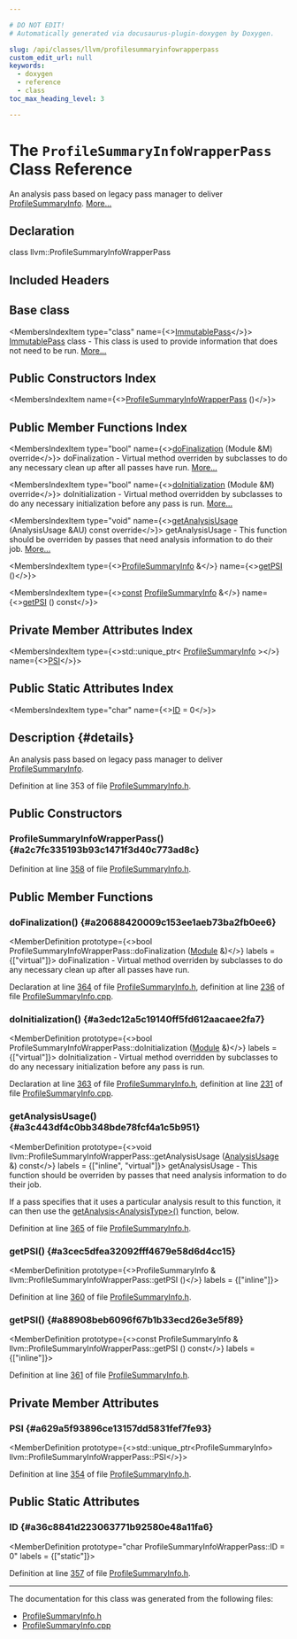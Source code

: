 ```yaml
---

# DO NOT EDIT!
# Automatically generated via docusaurus-plugin-doxygen by Doxygen.

slug: /api/classes/llvm/profilesummaryinfowrapperpass
custom_edit_url: null
keywords:
  - doxygen
  - reference
  - class
toc_max_heading_level: 3

---
```





# The `ProfileSummaryInfoWrapperPass` Class Reference

<DoxygenPage pluginConfig={pluginConfig}>

An analysis pass based on legacy pass manager to deliver <a href="/docs/api/classes/llvm/profilesummaryinfo">ProfileSummaryInfo</a>. <a href="#details">More...</a>

## Declaration

<CodeBlock>class llvm::ProfileSummaryInfoWrapperPass</CodeBlock>

## Included Headers

<IncludesList>
<IncludesListItem
  filePath="llvm/Analysis/ProfileSummaryInfo.h"
  permalink="/docs/api/files/include/include/llvm/include/llvm/analysis/profilesummaryinfo-h"
  isLocal="true" />
</IncludesList>

## Base class

<MembersIndex>

<MembersIndexItem
  type="class"
  name={<><a href="/docs/api/classes/llvm/immutablepass">ImmutablePass</a></>}>
<a href="/docs/api/classes/llvm/immutablepass">ImmutablePass</a> class - This class is used to provide information that does not need to be run. <a href="/docs/api/classes/llvm/immutablepass/#details">More...</a>
</MembersIndexItem>

</MembersIndex>

## Public Constructors Index

<MembersIndex>

<MembersIndexItem
  name={<><a href="#a2c7fc335193b93c1471f3d40c773ad8c">ProfileSummaryInfoWrapperPass</a> ()</>}>
</MembersIndexItem>

</MembersIndex>

## Public Member Functions Index

<MembersIndex>

<MembersIndexItem
  type="bool"
  name={<><a href="#a20688420009c153ee1aeb73ba2fb0ee6">doFinalization</a> (Module &amp;M) override</>}>
doFinalization - Virtual method overriden by subclasses to do any necessary clean up after all passes have run. <a href="#a20688420009c153ee1aeb73ba2fb0ee6">More...</a>
</MembersIndexItem>

<MembersIndexItem
  type="bool"
  name={<><a href="#a3edc12a5c19140ff5fd612aacaee2fa7">doInitialization</a> (Module &amp;M) override</>}>
doInitialization - Virtual method overridden by subclasses to do any necessary initialization before any pass is run. <a href="#a3edc12a5c19140ff5fd612aacaee2fa7">More...</a>
</MembersIndexItem>

<MembersIndexItem
  type="void"
  name={<><a href="#a3c443df4c0bb348bde78fcf4a1c5b951">getAnalysisUsage</a> (AnalysisUsage &amp;AU) const override</>}>
getAnalysisUsage - This function should be overriden by passes that need analysis information to do their job. <a href="#a3c443df4c0bb348bde78fcf4a1c5b951">More...</a>
</MembersIndexItem>

<MembersIndexItem
  type={<><a href="/docs/api/classes/llvm/profilesummaryinfo">ProfileSummaryInfo</a> &amp;</>}
  name={<><a href="#a3cec5dfea32092fff4679e58d6d4cc15">getPSI</a> ()</>}>
</MembersIndexItem>

<MembersIndexItem
  type={<><a href="/docs/api/files/lib/lib/target/lib/target/aarch64/aarch64promoteconstant-cpp/#a90f8350fecae261c25be85d38b451bff">const</a> <a href="/docs/api/classes/llvm/profilesummaryinfo">ProfileSummaryInfo</a> &amp;</>}
  name={<><a href="#a88908beb6096f67b1b33ecd26e3e5f89">getPSI</a> () const</>}>
</MembersIndexItem>

</MembersIndex>

## Private Member Attributes Index

<MembersIndex>

<MembersIndexItem
  type={<>std::unique&#95;ptr&lt; <a href="/docs/api/classes/llvm/profilesummaryinfo">ProfileSummaryInfo</a> &gt;</>}
  name={<><a href="#a629a5f93896ce13157dd5831fef7fe93">PSI</a></>}>
</MembersIndexItem>

</MembersIndex>

## Public Static Attributes Index

<MembersIndex>

<MembersIndexItem
  type="char"
  name={<><a href="#a36c8841d223063771b92580e48a11fa6">ID</a> = 0</>}>
</MembersIndexItem>

</MembersIndex>

## Description {#details}

An analysis pass based on legacy pass manager to deliver <a href="/docs/api/classes/llvm/profilesummaryinfo">ProfileSummaryInfo</a>.

Definition at line 353 of file <a href="/docs/api/files/include/include/llvm/include/llvm/analysis/profilesummaryinfo-h">ProfileSummaryInfo.h</a>.

<SectionDefinition>

## Public Constructors

### ProfileSummaryInfoWrapperPass() {#a2c7fc335193b93c1471f3d40c773ad8c}

<MemberDefinition
  prototype="llvm::ProfileSummaryInfoWrapperPass::ProfileSummaryInfoWrapperPass ()">

Definition at line <a href="/docs/api/files/include/include/llvm/include/llvm/analysis/profilesummaryinfo-h/#l00358">358</a> of file <a href="/docs/api/files/include/include/llvm/include/llvm/analysis/profilesummaryinfo-h">ProfileSummaryInfo.h</a>.
</MemberDefinition>

</SectionDefinition>

<SectionDefinition>

## Public Member Functions

### doFinalization() {#a20688420009c153ee1aeb73ba2fb0ee6}

<MemberDefinition
  prototype={<>bool ProfileSummaryInfoWrapperPass::doFinalization (<a href="/docs/api/classes/llvm/module">Module</a> &amp;)</>}
  labels = {["virtual"]}>
doFinalization - Virtual method overriden by subclasses to do any necessary clean up after all passes have run.

Declaration at line <a href="/docs/api/files/include/include/llvm/include/llvm/analysis/profilesummaryinfo-h/#l00364">364</a> of file <a href="/docs/api/files/include/include/llvm/include/llvm/analysis/profilesummaryinfo-h">ProfileSummaryInfo.h</a>, definition at line <a href="/docs/api/files/lib/lib/analysis/profilesummaryinfo-cpp/#l00236">236</a> of file <a href="/docs/api/files/lib/lib/analysis/profilesummaryinfo-cpp">ProfileSummaryInfo.cpp</a>.
</MemberDefinition>

### doInitialization() {#a3edc12a5c19140ff5fd612aacaee2fa7}

<MemberDefinition
  prototype={<>bool ProfileSummaryInfoWrapperPass::doInitialization (<a href="/docs/api/classes/llvm/module">Module</a> &amp;)</>}
  labels = {["virtual"]}>
doInitialization - Virtual method overridden by subclasses to do any necessary initialization before any pass is run.

Declaration at line <a href="/docs/api/files/include/include/llvm/include/llvm/analysis/profilesummaryinfo-h/#l00363">363</a> of file <a href="/docs/api/files/include/include/llvm/include/llvm/analysis/profilesummaryinfo-h">ProfileSummaryInfo.h</a>, definition at line <a href="/docs/api/files/lib/lib/analysis/profilesummaryinfo-cpp/#l00231">231</a> of file <a href="/docs/api/files/lib/lib/analysis/profilesummaryinfo-cpp">ProfileSummaryInfo.cpp</a>.
</MemberDefinition>

### getAnalysisUsage() {#a3c443df4c0bb348bde78fcf4a1c5b951}

<MemberDefinition
  prototype={<>void llvm::ProfileSummaryInfoWrapperPass::getAnalysisUsage (<a href="/docs/api/classes/llvm/analysisusage">AnalysisUsage</a> &amp;) const</>}
  labels = {["inline", "virtual"]}>
getAnalysisUsage - This function should be overriden by passes that need analysis information to do their job.

If a pass specifies that it uses a particular analysis result to this function, it can then use the <a href="/docs/api/classes/llvm/pass/#a4863e5e463fb79955269fbf7fbf52b80">getAnalysis&lt;AnalysisType&gt;()</a> function, below.

Definition at line <a href="/docs/api/files/include/include/llvm/include/llvm/analysis/profilesummaryinfo-h/#l00365">365</a> of file <a href="/docs/api/files/include/include/llvm/include/llvm/analysis/profilesummaryinfo-h">ProfileSummaryInfo.h</a>.
</MemberDefinition>

### getPSI() {#a3cec5dfea32092fff4679e58d6d4cc15}

<MemberDefinition
  prototype={<>ProfileSummaryInfo &amp; llvm::ProfileSummaryInfoWrapperPass::getPSI ()</>}
  labels = {["inline"]}>

Definition at line <a href="/docs/api/files/include/include/llvm/include/llvm/analysis/profilesummaryinfo-h/#l00360">360</a> of file <a href="/docs/api/files/include/include/llvm/include/llvm/analysis/profilesummaryinfo-h">ProfileSummaryInfo.h</a>.
</MemberDefinition>

### getPSI() {#a88908beb6096f67b1b33ecd26e3e5f89}

<MemberDefinition
  prototype={<>const ProfileSummaryInfo &amp; llvm::ProfileSummaryInfoWrapperPass::getPSI () const</>}
  labels = {["inline"]}>

Definition at line <a href="/docs/api/files/include/include/llvm/include/llvm/analysis/profilesummaryinfo-h/#l00361">361</a> of file <a href="/docs/api/files/include/include/llvm/include/llvm/analysis/profilesummaryinfo-h">ProfileSummaryInfo.h</a>.
</MemberDefinition>

</SectionDefinition>

<SectionDefinition>

## Private Member Attributes

### PSI {#a629a5f93896ce13157dd5831fef7fe93}

<MemberDefinition
  prototype={<>std::unique&#95;ptr&lt;ProfileSummaryInfo&gt; llvm::ProfileSummaryInfoWrapperPass::PSI</>}>

Definition at line <a href="/docs/api/files/include/include/llvm/include/llvm/analysis/profilesummaryinfo-h/#l00354">354</a> of file <a href="/docs/api/files/include/include/llvm/include/llvm/analysis/profilesummaryinfo-h">ProfileSummaryInfo.h</a>.
</MemberDefinition>

</SectionDefinition>

<SectionDefinition>

## Public Static Attributes

### ID {#a36c8841d223063771b92580e48a11fa6}

<MemberDefinition
  prototype="char ProfileSummaryInfoWrapperPass::ID = 0"
  labels = {["static"]}>

Definition at line <a href="/docs/api/files/include/include/llvm/include/llvm/analysis/profilesummaryinfo-h/#l00357">357</a> of file <a href="/docs/api/files/include/include/llvm/include/llvm/analysis/profilesummaryinfo-h">ProfileSummaryInfo.h</a>.
</MemberDefinition>

</SectionDefinition>

<hr/>

The documentation for this class was generated from the following files:

<ul>
<li><a href="/docs/api/files/include/include/llvm/include/llvm/analysis/profilesummaryinfo-h">ProfileSummaryInfo.h</a></li>
<li><a href="/docs/api/files/lib/lib/analysis/profilesummaryinfo-cpp">ProfileSummaryInfo.cpp</a></li>
</ul>

</DoxygenPage>
